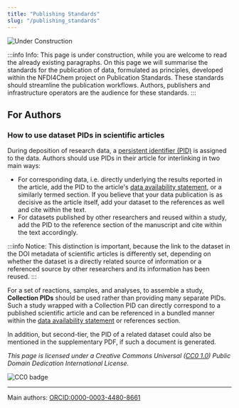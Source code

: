 ```yaml
---
title: "Publishing Standards"
slug: "/publishing_standards"
---
```


![Under Construction](/img/Constr_2bl.png)

:::info Info:
This page is under construction, while you are welcome to read the already existing paragraphs. On this page we will summarise the standards for the publication of data, formulated as principles, developed within the NFDI4Chem project on Publication Standards. These standards should streamline the publication workflows. Authors, publishers and infrastructure operators are the audience for these standards.
:::

## For Authors

### How to use dataset PIDs in scientific articles

During deposition of research data, a [persistent identifier (PID)](/docs/pid) is assigned to the data. Authors should use PIDs in their article for interlinking in two main ways:

-   For corresponding data, i.e. directly underlying the results reported in the article, add the PID to the article's [data availability statement](/docs/data_availability_statement), or a similarly termed section. If you believe that your data publication is as decisive as the article itself, add your dataset to the references as well and cite within the text. <!--Vielleicht eher "In order to specifically reference your data within the text, add your dataset to the refernces as well. -->
-   For datasets published by other researchers and reused within a study, add the PID to the reference section of the manuscript and cite within the text accordingly.

<!--Add note on relationType IsSupplementTo and IsSupplementedBy -->

:::info Notice:
This distinction is important, because the link to the dataset in the DOI metadata of scientific articles is differently set, depending on whether the dataset is a directly related source of information or a referenced source by other researchers and its information has been reused.
:::

For a set of reactions, samples, and analyses, to assemble a study, **Collection PIDs** should be used rather than providing many separate PIDs. Such a study wrapped with a Collection PID can directly correspond to a published scientific article and can be referenced in a bundled manner within the [data availability statement](/docs/data_availability_statement) or references section.

In addition, but second-tier, the PID of a related dataset could also be mentioned in the supplementary PDF, if such a document is generated.

_This page is licensed under a Creative Commons Universal ([CC0 1.0](https://creativecommons.org/publicdomain/zero/1.0/deed.en)) Public Domain Dedication International License._

![CC0 badge](/img/cc-zero.svg)

---

Main authors: [ORCID:0000-0003-4480-8661](https://orcid.org/0000-0003-4480-8661)
